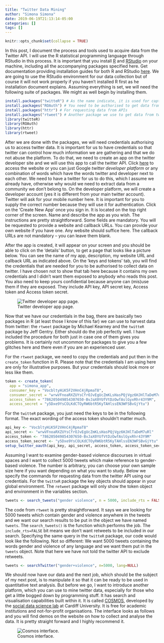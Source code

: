 ```yaml
---
title: "Twitter Data Mining"
author: "Simona Simona"
date: 2019-06-19T21:13:14-05:00
categories: []
tags: []
---
```


```r
knitr::opts_chunk$set(collapse = TRUE)
```

In this post, I document the process and tools used to acquire data from the Twitter API. I will use the R statistical programming language through RStudio in this process. It is important that you install [R](https://www.r-project.org/) and [RStudio](https://www.rstudio.com/) on your machine, including all the accompanying packages specified here. Get documentation providing installation guides for both R and RStudio [here](https://simonajsimona.com/R-Studio_Environment.pdf). We are going to use the RStudio environment for our data collection but of course it will not work properly if you haven't installed R first as he installation document explains. Assuming everything is set, we will need the following suite of packages. We might as well begin by installing them. 

```r
install.packages("twitteR") # As the name indicate, it is used for capturing data from twitter
install.packages("ROAuth") # You need to be authorised to get data from twitter, this package will serve that purpose
install.packages("httr") # For requesting data from APIs
install.packages("rtweet") # Another package we use to get data from twitter and analyse it
library(twitteR)
library(ROAuth)
library(httr)
library(rtweet)
```

After we are done with the packages, we will need credentials authorising us to access twitter data. It is important for us to have credentials so that twitter can control how much information we are gathering and that we do not abuse the platform. To do that, we need to create an app on the twitter developer site and we will use this app to call the twitter API. Click [here](https://developer.twitter.com/content/developer-twitter/en.html) to access the website or you can just Google *twitter developer platform* or any combination of words which have the words twitter and developer next to each other. We need to have a twitter for us to do this, which I assume we already have, otherwise why would we need to extract data from a community we don't belong to. On the developer platform, we will create a developer account (yes it is different from your main twitter account). Twitter will ask for your mobile number here. It is important for you to supply the correct number because they will use it for authentication. Click on the 'Create New App' once you sign in. It is located on the top right corner of the screen. Name and describe the app as you wish. The instructions are pretty straightforward. Some fields are mandatory. You will be requested to provide a website and callback URLs. You can provide your own website if you have one. Any website should suffice here. The callback URLs are not mandatory -- you can leave them blank.

After the app is created, it will appear on your screen and you should be able to click on the 'details' button, to get a page that looks like a picture below. You can see the name of my app, description, my website URL and callback URL as indicated above. On the 'keys and tokens' tab, you will find the credentials that are needed for you to be authorised to collect data on twitter. I have chosen not to show that tab here because it contains my own credentials and I didn't want them exposed to anybody who reads this post. You also need to keep yours confidential because anyone can (mis)use them if they are exposed. They include API key, API secret key, Access token and Access token secret.

![Twitter developer app page.](/files/twitter.png)

Now that we have our credentials in the bag, there are basically two packages in R (at least those I know of this far) we can use to harvest data from twitter: the `rtweet` package by Michael Kearney and the `twitteR` package by Jeff Gentry. Either should do the job perfectly well. I have included the procedure for both just in case one of them gives you problems. It is certainly not uncommon for packages to give you a few glitches here and there even if you are an experienced user. 

For the `rtweet` package, we need to copy the credentials and put then in the `create_token` function in R. Please note that the credentials I am using here are only for illustrative purposes. But your credentials should look more or less like them.

```r
token <- create_token(
  app = "simona_app",
  consumer_key = "VocbltyHiK5F2VHnC4jRpmaT8",
  consumer_secret = "wrwVFnoaRXZUYsCfrOJvEgUcZmKLsHasPQjVgz6HJHlTaDeM7uRl",
  access_token = "786205049854307650-BvJaX0YUfVtDzOwfAslGyxRhr43Y9M",
  access_secret = "y5Dxe9YsCOLKdCTOyRW6btR5KyTAHlssEN3WFSBvGjYtu")
```

For the `twitteR` package, you just need the keys to be in the following format. The exact wording of the access token shouldn't matter much.

```r
api_key <- "VocbltyHiK5F2VHnC4jRpmaT8"
api_secret <- "wrwVFnoaRXZUYsCfrOJvEgUcZmKLsHasPQjVgz6HJHlTaDeM7uRl"
access_token <- "786205049854307650-BvJaX0YUfVtDzOwfAslGyxRhr43Y9M"
access_token_secret <- "y5Dxe9YsCOLKdCTOyRW6btR5KyTAHlssEN3WFSBvGjYtu"
setup_twitter_oauth(api_key, api_secret, access_token, access_token_secret)
```

Assuming I want to examine gender-based violence discourses in virtual spaces and I want to collect 5000 tweets which make reference to gender-based violence. The number is arbitrary, you can choose your own sample size here if you want depending on what you want to study. Below we specify the commands for requesting data from the twitter API using our credentials. For the `twitteR` package the key objects should appear in your global environment. The `retweet` package will only show the token object and environment in the variables section. 

```r
tweets <- search_tweets("gender violence", n = 5000, include_rts = FALSE )
```

The code from `rtweet` is pretty straightforward. It says we are looking for 5000 tweets which contain gender and violence anywhere in the tweets and we want our search results to be put in the object we have named `tweets`. The `search_tweets()` is the function which performs the job. The `include_rts=FALSE` bit means we don't want retweets to be included in our search. Specifying the same query in the `twitteR` package, our code would look like the following. Not so different: We want 5000 tweets containing the words gender and violence of any language and we want them put in the `tweets` object. Note that here we have not told the twitter API to exclude retweets.

```r
tweets <- searchTwitter("gender+violence", n=5000, lang=NULL)
```

We should now have our data and the next job, which should be the subject of my next post, is to manipulate it so that it can be ready to be used in quantitative text analysis. But before we go, I want to introduce another platform, which you can use to mine twitter data, especially for those who get a little bogged down by programming stuff. It has search and visualisation capabilities built within it. It is called [COSMOS](http://socialdatalab.net/COSMOS), developed by the [social data science lab](http://socialdatalab.net/) at Cardiff University. It is free for academic institutions and not-for-profit organisations. The interface looks as follows and you will find demos on the website on how to collect and analyse the data. It is pretty straight forward and I highly recommend it. 

![Cosmos interface.](/files/cosmos.png)

